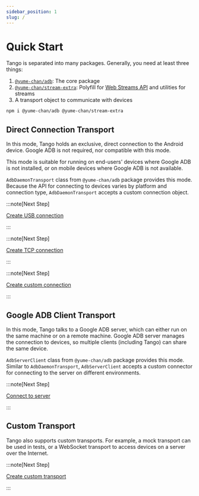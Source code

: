 ```yaml
---
sidebar_position: 1
slug: /
---
```


# Quick Start

Tango is separated into many packages. Generally, you need at least three things:

1. [`@yume-chan/adb`](https://www.npmjs.com/package/@yume-chan/adb): The core package
2. [`@yume-chan/stream-extra`](https://www.npmjs.com/package/@yume-chan/stream-extra): Polyfill for [Web Streams API](https://developer.mozilla.org/en-US/docs/Web/API/Streams_API) and utilities for streams
3. A transport object to communicate with devices

```sh npm2yarn
npm i @yume-chan/adb @yume-chan/stream-extra
```

## Direct Connection Transport

In this mode, Tango holds an exclusive, direct connection to the Android device. Google ADB is not required, nor compatible with this mode.

This mode is suitable for running on end-users' devices where Google ADB is not installed, or on mobile devices where Google ADB is not available.

`AdbDaemonTransport` class from `@yume-chan/adb` package provides this mode. Because the API for connecting to devices varies by platform and connection type, `AdbDaemonTransport` accepts a custom connection object.

<Tabs className="runtime-tabs" groupId="direct-connection">
<TabItem value="usb" label="USB">

:::note[Next Step]

[Create USB connection](./daemon/usb/device-manager.md)

:::

</TabItem>
<TabItem value="tcp" label="TCP">

:::note[Next Step]

[Create TCP connection](./daemon/tcp/enable.md)

:::

</TabItem>
<TabItem value="custom" label="Custom">

:::note[Next Step]

[Create custom connection](./daemon/custom-connection.mdx)

:::

</TabItem>
</Tabs>

## Google ADB Client Transport

In this mode, Tango talks to a Google ADB server, which can either run on the same machine or on a remote machine. Google ADB server manages the connection to devices, so multiple clients (including Tango) can share the same device.

`AdbServerClient` class from `@yume-chan/adb` package provides this mode. Similar to `AdbDaemonTransport`, `AdbServerClient` accepts a custom connector for connecting to the server on different environments.

:::note[Next Step]

[Connect to server](./server/connection.md)

:::

## Custom Transport

Tango also supports custom transports. For example, a mock transport can be used in tests, or a WebSocket transport to access devices on a server over the Internet.

:::note[Next Step]

[Create custom transport](./custom-transport.mdx)

:::
